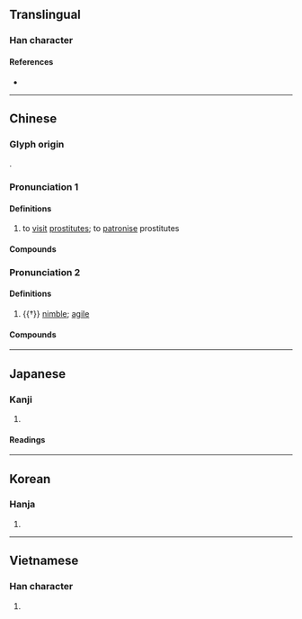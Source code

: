 {{character info}}
==Translingual==

===Han character===
{{Han char|rn=38|rad=女|as=11|sn=14|four=41491|canj=VMWF|ids=⿰女票}}

====References====
* {{Han ref|kx=0269.210|dkj=06637|dj=0537.100|hdz=21076.050|uh=5AD6|ud=23254|bh=B9E2|bd=47586}}

----

==Chinese==
{{zh-forms}}

===Glyph origin===
{{Han etym}}
{{Han compound|女|票|ls=psc|c1=s|c2=p}}.

===Pronunciation 1===
{{zh-pron
|m=piáo
|c=piu4
|h=pfs=phèu
|md=pièu
|mn=phiâu
|w=3biau
|cat=v
}}

====Definitions====
{{zh-hanzi}}

# to [[visit]] [[prostitute]]s; to [[patronise]] prostitutes

====Compounds====
{{zh-der|fold=1|嫖賭|嫖客|吃喝嫖賭|嫖妓|嫖經|嫖婊子|嫖娼|嫖友|狂嫖濫賭}}

===Pronunciation 2===
{{zh-pron
|m=piāo
|c=piu1
|w=1phiau
|mc=y
|oc=y
|cat=a
}}

====Definitions====
{{zh-hanzi}}

# {{†}} [[nimble]]; [[agile]]

====Compounds====
{{zh-der|fold=1|嫖姚}}

----

==Japanese==

===Kanji===
{{ja-kanji|grade=|rs=女11}}

# {{rfdef|ja|sort=女11}}

====Readings====
{{ja-readings
|goon=ひょう<へう
|kanon=ひょう<へう
|kun=かる-い}}

----

==Korean==

===Hanja===
{{ko-hanja|hangeul=표|rv=pyo|mr=p'yo}}

# {{rfdef|ko|sort=女11}}

----

==Vietnamese==

===Han character===
{{vi-hantu|[[phiêu]], [[phếu]], [[phiếu]], [[tẹo]], [[phèo]]|rs=女11}}

# {{rfdef|vi|sort=女11}}